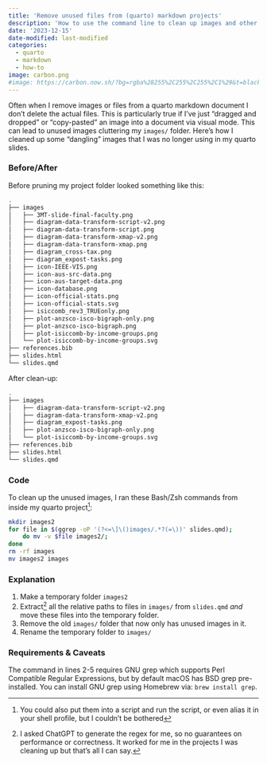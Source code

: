 ```yaml
---
title: 'Remove unused files from (quarto) markdown projects'
description: 'How to use the command line to clean up images and other files once they are no longer needed in a quarto document'
date: '2023-12-15'
date-modified: last-modified
categories:
  - quarto
  - markdown
  - how-to
image: carbon.png
#image: https://carbon.now.sh/?bg=rgba%28255%2C255%2C255%2C1%29&t=blackboard&wt=none&l=r&width=320&ds=false&dsyoff=20px&dsblur=68px&wc=true&wa=false&pv=69px&ph=55px&ln=false&fl=1&fm=Hack&fs=14px&lh=133%25&si=false&es=2x&wm=false&code=library%28pander%29%250Amy_table%2520%257C%253E%250A%2520%2520pander%253A%253Apander%28%29
---
```


Often when I remove images or files from a quarto markdown document I don't delete the actual files. This is particularly true if I've just "dragged and dropped" or "copy-pasted" an image into a document via visual mode. This can lead to unused images cluttering my `images/` folder. Here's how I cleaned up some "dangling" images that I was no longer using in my quarto slides.

### Before/After

Before pruning my project folder looked something like this:
```bash
.
├── images
│   ├── 3MT-slide-final-faculty.png
│   ├── diagram-data-transform-script-v2.png
│   ├── diagram-data-transform-script.png
│   ├── diagram-data-transform-xmap-v2.png
│   ├── diagram-data-transform-xmap.png
│   ├── diagram_cross-tax.png
│   ├── diagram_expost-tasks.png
│   ├── icon-IEEE-VIS.png
│   ├── icon-aus-src-data.png
│   ├── icon-aus-target-data.png
│   ├── icon-database.png
│   ├── icon-official-stats.png
│   ├── icon-official-stats.svg
│   ├── isiccomb_rev3_TRUEonly.png
│   ├── plot-anzsco-isco-bigraph-only.png
│   ├── plot-anzsco-isco-bigraph.png
│   ├── plot-isiccomb-by-income-groups.png
│   └── plot-isiccomb-by-income-groups.svg
├── references.bib
├── slides.html
└── slides.qmd
```

After clean-up:
```bash
.
├── images
│   ├── diagram-data-transform-script-v2.png
│   ├── diagram-data-transform-xmap-v2.png
│   ├── diagram_expost-tasks.png
│   ├── plot-anzsco-isco-bigraph-only.png
│   └── plot-isiccomb-by-income-groups.svg
├── references.bib
├── slides.html
└── slides.qmd
```

### Code

To clean up the unused images, I ran these Bash/Zsh commands from inside my quarto project^[You could also put them into a script and run the script, or even alias it in your shell profile, but I couldn't be bothered]:
```.zsh
mkdir images2
for file in $(ggrep -oP '(?<=\]\()images/.*?(=\))' slides.qmd);
	do mv -v $file images2/;
done
rm -rf images
mv images2 images
```

### Explanation

1. Make a temporary folder `images2`
2. Extract[^2] all the relative paths to files in `images/` from `slides.qmd` *and* move these files into the temporary folder.
3. Remove the old `images/` folder that now only has unused images in it.
4. Rename the temporary folder to `images/`

[^2]: I asked ChatGPT to generate the regex for me, so no guarantees on performance or correctness. It worked for me in the projects I was cleaning up but that's all I can say.

### Requirements & Caveats

The command in lines 2-5 requires GNU grep which supports Perl Compatible Regular Expressions, but by default macOS has BSD grep pre-installed. You can install GNU grep using Homebrew via: `brew install grep`.
